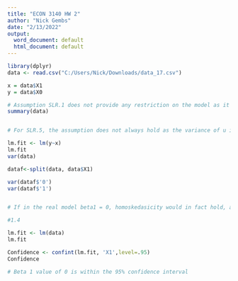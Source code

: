 ```yaml
---
title: "ECON 3140 HW 2"
author: "Nick Gembs"
date: "2/13/2022"
output:
  word_document: default
  html_document: default
---
```



```r
library(dplyr)
data <- read.csv("C:/Users/Nick/Downloads/data_17.csv")

x = data$X1
y = data$X0

# Assumption SLR.1 does not provide any restriction on the model as it only identifies the error of each point fitted on to the model as a residual (u). The residuals to not have to be of any accuracy to fit SLR.1. For SLR.4, as long as the linear model is properly fitted, the sum of the residuals will always be 0. Therefore the expected value of the residual for both x=1 and x=0 will be 0. Jointly, these to assumptions show that the expected value of Y given X is equal to the linear model, B0 + B1x. Going back to hw1, the model will be fitted so that the expected value of the model at x=0 will be the sample mean of the y values at 0. The same occurs at x=1. 
summary(data)


# For SLR.5, the assumption does not always hold as the variance of u is not always independent of x. In this case, the variance of u is different for x=0 and x=1, suggesting that homoskedasticity is not present. SLR.6 cannot possibly hold because the distribution of the u's given x cannot be a normal distribution. This is because the only output y values in this set of data are 1 and 0, these values will not fit such a strong assumption as normality.

lm.fit <- lm(y~x)
lm.fit
var(data)

dataf<-split(data, data$X1)

var(dataf$'0')
var(dataf$'1')


# If in the real model beta1 = 0, homoskedasicity would in fact hold, as the variance would stay consistent from x=0 to x=1. This is because in order to make beta1=0, there must be an equal number of 1 and 0 y values for each x value. This will create a zero slope fitted line. This idea will allow us to use looser analysis under asymptotal analysis, but is not accurate in real life because there will almost always be variance and unexpected results in a random sample.

#1.4

lm.fit <- lm(data)
lm.fit

Confidence <- confint(lm.fit, 'X1',level=.95)
Confidence

# Beta 1 value of 0 is within the 95% confidence interval

```

